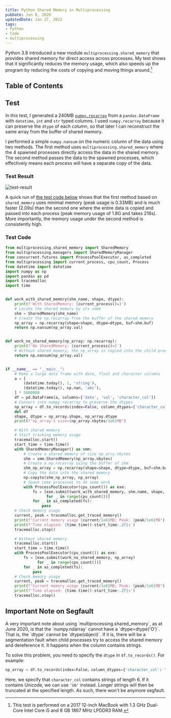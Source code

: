 ```yaml
---
title: Python Shared Memory in Multiprocessing
pubDate: Jun 8, 2020
updatedDate: Jan 27, 2022
tags:
- Python
- Code
- multiprocessing
---
```



Python 3.8 introduced a new module `multiprocessing.shared_memory` that provides
shared memory for direct access across processes. My test shows that it
significantly reduces the memory usage, which also speeds up the program by
reducing the costs of copying and moving things around.[^1]

[^1]:
    This test is performed on a 2017 12-inch MacBook with 1.3 GHz Dual-Core
    Intel Core i5 and 8 GB 1867 MHz LPDDR3 RAM.

## Table of Contents

## Test

In this test, I generated a 240MB
[`numpy.recarray`](https://numpy.org/doc/stable/reference/generated/numpy.recarray.html)
from a `pandas.DataFrame` with `datetime`, `int` and `str` typed columns. I used
`numpy.recarray` because it can preserve the `dtype` of each column, so that
later I can reconstruct the same array from the buffer of shared memory.

I performed a simple `numpy.nansum` on the numeric column of the data using two
methods. The first method uses `multiprocessing.shared_memory` where the 4
spawned processes directly access the data in the shared memory. The second
method passes the data to the spawned processes, which effectively means each
process will have a separate copy of the data.

### Test Result

![test-result](/images/Python-SharedMemory-test.png)

A quick run of [the test code below](#test-code) shows that the first method
based on `shared_memory` uses minimal memory (peak usage is 0.33MB) and is much
faster (2.09s) than the second one where the entire data is copied and passed
into each process (peak memory usage of 1.8G and takes 216s). More
importantly, the memory usage under the second method is consistently high.

### Test Code

```python
from multiprocessing.shared_memory import SharedMemory
from multiprocessing.managers import SharedMemoryManager
from concurrent.futures import ProcessPoolExecutor, as_completed
from multiprocessing import current_process, cpu_count, Process
from datetime import datetime
import numpy as np
import pandas as pd
import tracemalloc
import time


def work_with_shared_memory(shm_name, shape, dtype):
    print(f'With SharedMemory: {current_process()=}')
    # Locate the shared memory by its name
    shm = SharedMemory(shm_name)
    # Create the np.recarray from the buffer of the shared memory
    np_array = np.recarray(shape=shape, dtype=dtype, buf=shm.buf)
    return np.nansum(np_array.val)


def work_no_shared_memory(np_array: np.recarray):
    print(f'No SharedMemory: {current_process()=}')
    # Without shared memory, the np_array is copied into the child process
    return np.nansum(np_array.val)


if __name__ == "__main__":
    # Make a large data frame with date, float and character columns
    a = [
        (datetime.today(), 1, 'string'),
        (datetime.today(), np.nan, 'abc'),
    ] * 5000000
    df = pd.DataFrame(a, columns=['date', 'val', 'character_col'])
    # Convert into numpy recarray to preserve the dtypes
    np_array = df.to_records(index=False, column_dtypes={'character_col': 'S6'})
    del df
    shape, dtype = np_array.shape, np_array.dtype
    print(f"np_array's size={np_array.nbytes/1e6}MB")

    # With shared memory
    # Start tracking memory usage
    tracemalloc.start()
    start_time = time.time()
    with SharedMemoryManager() as smm:
        # Create a shared memory of size np_arry.nbytes
        shm = smm.SharedMemory(np_array.nbytes)
        # Create a np.recarray using the buffer of shm
        shm_np_array = np.recarray(shape=shape, dtype=dtype, buf=shm.buf)
        # Copy the data into the shared memory
        np.copyto(shm_np_array, np_array)
        # Spawn some processes to do some work
        with ProcessPoolExecutor(cpu_count()) as exe:
            fs = [exe.submit(work_with_shared_memory, shm.name, shape, dtype)
                  for _ in range(cpu_count())]
            for _ in as_completed(fs):
                pass
    # Check memory usage
    current, peak = tracemalloc.get_traced_memory()
    print(f"Current memory usage {current/1e6}MB; Peak: {peak/1e6}MB")
    print(f'Time elapsed: {time.time()-start_time:.2f}s')
    tracemalloc.stop()

    # Without shared memory
    tracemalloc.start()
    start_time = time.time()
    with ProcessPoolExecutor(cpu_count()) as exe:
        fs = [exe.submit(work_no_shared_memory, np_array)
              for _ in range(cpu_count())]
        for _ in as_completed(fs):
            pass
    # Check memory usage
    current, peak = tracemalloc.get_traced_memory()
    print(f"Current memory usage {current/1e6}MB; Peak: {peak/1e6}MB")
    print(f'Time elapsed: {time.time()-start_time:.2f}s')
    tracemalloc.stop()
```

## Important Note on Segfault

<Aside type="danger" title="warning">
  A very important note about using `multiprocessing.shared_memory`, as at June
  2020, is that the `numpy.ndarray` cannot have a `dtype=dtype('O')`. That is,
  the `dtype` cannot be `dtype(object)`. If it is, there will be a segmentation
  fault when child processes try to access the shared memory and dereference it.
  It happens when the column contains strings.
</Aside>

To solve this problem, you need to specify the `dtype` in `df.to_records()`. For example:

```python
np_array = df.to_records(index=False，column_dtypes={'character_col': 'S6'})
```

Here, we specify that `character_col` contains strings of length 6. If it contains Unicode, we can use `'U6'` instead. Longer strings will then be truncated at the specified length. As such, there won't be anymore segfault.
